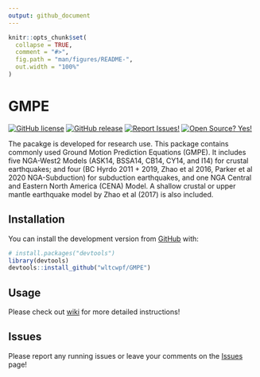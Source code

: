 ```yaml
---
output: github_document
---
```


<!-- README.md is generated from README.Rmd. Please edit that file -->

```r
knitr::opts_chunk$set(
  collapse = TRUE,
  comment = "#>",
  fig.path = "man/figures/README-",
  out.width = "100%"
)
```
# GMPE

<!-- badges: start -->
[![GitHub license](https://img.shields.io/badge/License-MIT-green.svg)](https://github.com/wltcwpf/GMPE/blob/master/LICENSE.md)
[![GitHub release](https://img.shields.io/badge/Release-v1.0.0-blue.svg)](https://github.com/wltcwpf/GMPE/releases)
[![Report Issues!](https://img.shields.io/badge/Report%20Issues-Here-1abc9c.svg)](https://github.com/wltcwpf/GMPE/issues)
[![Open Source? Yes!](https://img.shields.io/badge/Open%20Source-Yes-green.svg)](https://github.com/wltcwpf/GMPE)
<!-- badges: end -->

The pacakge is developed for research use. This package contains commonly used Ground Motion Prediction Equations (GMPE). It includes five NGA-West2 Models (ASK14, BSSA14, CB14, CY14, and I14) for crustal earthquakes; and four (BC Hyrdo 2011 + 2019, Zhao et al 2016, Parker et al 2020 NGA-Subduction) for subduction earthquakes, and one NGA Central and Eastern North America (CENA) Model. A shallow crustal or upper mantle earthquake model by Zhao et al (2017) is also included. 

## Installation

You can install the development version from [GitHub](https://github.com/) with:

``` r
# install.packages("devtools")
library(devtools)
devtools::install_github("wltcwpf/GMPE")
```


## Usage 

Please check out [wiki](https://github.com/wltcwpf/GMPE/wiki) for more detailed instructions!


## Issues

Please report any running issues or leave your comments on the [Issues](https://github.com/wltcwpf/GMPE/issues) page!


